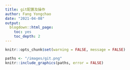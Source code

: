 ```yaml
---
title: git配置及操作
author: Fang Yongchao
date: "2021-04-08"
output:
  blogdown::html_page:
    toc: yes
    toc_depth: 2
---
```


```r
knitr::opts_chunk$set(warning = FALSE, message = FALSE)
```

```r
paths <- "/images/git.png"
knitr::include_graphics(paths, error = FALSE)
```